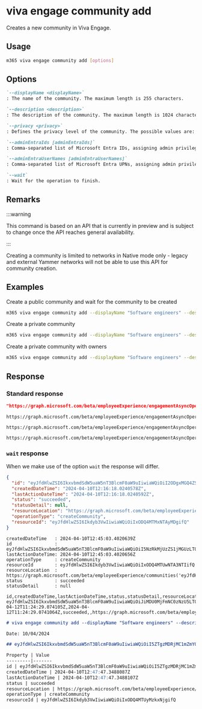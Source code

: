 
# viva engage community add

Creates a new community in Viva Engage.

## Usage

```sh
m365 viva engage community add [options]
```

## Options

```md definition-list
`--displayName <displayName>`
: The name of the community. The maximum length is 255 characters.

`--description <description>`
: The description of the community. The maximum length is 1024 characters.

`--privacy <privacy>`
: Defines the privacy level of the community. The possible values are: `public`, `private`.

`--adminEntraIds [adminEntraIds]`
: Comma-separated list of Microsoft Entra IDs, assigning admin privileges to the designated individuals. Required when using application permissions. Specify either `adminEntraIds` or `adminEntraUserNames`, but not both.

`--adminEntraUserNames [adminEntraUserNames]`
: Comma-separated list of Microsoft Entra UPNs, assigning admin privileges to the designated individuals. Required when using application permissions. Specify either `adminEntraIds` or `adminEntraUserNames`, but not both.

`--wait`
: Wait for the operation to finish.
```

<Global />

## Remarks

:::warning

This command is based on an API that is currently in preview and is subject to change once the API reaches general availability.

:::

Creating a community is limited to networks in Native mode only - legacy and external Yammer networks will not be able to use this API for community creation.

## Examples

Create a public community and wait for the community to be created

```sh
m365 viva engage community add --displayName "Software engineers" --description "A community for all software engineers" --privacy public --wait
```

Create a private community

```sh
m365 viva engage community add --displayName "Software engineers" --description "A community for all software engineers" --privacy private
```

Create a private community with owners

```sh
m365 viva engage community add --displayName "Software engineers" --description "A community for all software engineers" --privacy private --adminEntraUserNames "john.doe@contoso.onmicrosoft.com,jane.doe@contoso.onmicrosoft.com"
```

## Response

### Standard response

<Tabs>
  <TabItem value="JSON">

  ```json
  "https://graph.microsoft.com/beta/employeeExperience/engagementAsyncOperations('eyJfdHlwZSI6IkxvbmdSdW5uaW5nT3BlcmF0aW9uIiwiaWQiOiI4ZmM2NzEyZS0wMWY4LTQxN2YtYWNmMS1iZTJiYmMxY2FjNGQiLCJvcGVyYXRpb24iOiJDcmVhdGVDb21tdW5pdHkifQ')"
  ```

  </TabItem>
  <TabItem value="Text">

  ```text
  https://graph.microsoft.com/beta/employeeExperience/engagementAsyncOperations('eyJfdHlwZSI6IkxvbmdSdW5uaW5nT3BlcmF0aW9uIiwiaWQiOiI4ZmM2NzEyZS0wMWY4LTQxN2YtYWNmMS1iZTJiYmMxY2FjNGQiLCJvcGVyYXRpb24iOiJDcmVhdGVDb21tdW5pdHkifQ')
  ```

  </TabItem>
  <TabItem value="CSV">

  ```csv
  https://graph.microsoft.com/beta/employeeExperience/engagementAsyncOperations('eyJfdHlwZSI6IkxvbmdSdW5uaW5nT3BlcmF0aW9uIiwiaWQiOiI4ZmM2NzEyZS0wMWY4LTQxN2YtYWNmMS1iZTJiYmMxY2FjNGQiLCJvcGVyYXRpb24iOiJDcmVhdGVDb21tdW5pdHkifQ')
  ```

  </TabItem>
  <TabItem value="Markdown">

  ```md
  https://graph.microsoft.com/beta/employeeExperience/engagementAsyncOperations('eyJfdHlwZSI6IkxvbmdSdW5uaW5nT3BlcmF0aW9uIiwiaWQiOiI4ZmM2NzEyZS0wMWY4LTQxN2YtYWNmMS1iZTJiYmMxY2FjNGQiLCJvcGVyYXRpb24iOiJDcmVhdGVDb21tdW5pdHkifQ')
  ```

  </TabItem>
</Tabs>

### `wait` response

When we make use of the option `wait` the response will differ. 

<Tabs>
  <TabItem value="JSON">

  ```json
  {
    "id": "eyJfdHlwZSI6IkxvbmdSdW5uaW5nT3BlcmF0aW9uIiwiaWQiOiI2ODgxMGQ4ZS1lODk2LTRhNzEtYWM5NC02NGIyZThlMmMyOGUiLCJvcGVyYXRpb24iOiJDcmVhdGVDb21tdW5pdHkifQ",
    "createdDateTime": "2024-04-10T12:16:18.0240578Z",
    "lastActionDateTime": "2024-04-10T12:16:18.0240592Z",
    "status": "succeeded",
    "statusDetail": null,
    "resourceLocation": "https://graph.microsoft.com/beta/employeeExperience/communities('eyJfdHlwZSI6Ikdyb3VwIiwiaWQiOiIxODQ4MTMxNTAyMDgifQ')",
    "operationType": "createCommunity",
    "resourceId": "eyJfdHlwZSI6Ikdyb3VwIiwiaWQiOiIxODQ4MTMxNTAyMDgifQ"
  }
  ```

  </TabItem>
  <TabItem value="Text">

  ```text
  createdDateTime   : 2024-04-10T12:45:03.4020639Z
  id                : eyJfdHlwZSI6IkxvbmdSdW5uaW5nT3BlcmF0aW9uIiwiaWQiOiI5NzRkMjUzZS1jMGUzLTQ2YjgtYTkzMy0zZDZhODU1NGE0OWUiLCJvcGVyYXRpb24iOiJDcmVhdGVDb21tdW5pdHkifQ
  lastActionDateTime: 2024-04-10T12:45:03.4020656Z
  operationType     : createCommunity
  resourceId        : eyJfdHlwZSI6Ikdyb3VwIiwiaWQiOiIxODQ4MTUwNTA3NTIifQ
  resourceLocation  : https://graph.microsoft.com/beta/employeeExperience/communities('eyJfdHlwZSI6Ikdyb3VwIiwiaWQiOiIxODQ4MTUwNTA3NTIifQ')
  status            : succeeded
  statusDetail      : null
  ```

  </TabItem>
  <TabItem value="CSV">

  ```csv
  id,createdDateTime,lastActionDateTime,status,statusDetail,resourceLocation,operationType,resourceId
  eyJfdHlwZSI6IkxvbmdSdW5uaW5nT3BlcmF0aW9uIiwiaWQiOiJiMDU0MjFmNC0zNzU5LTQ3NzgtOTVhYi01NzhiYjAzZGNiMWQiLCJvcGVyYXRpb24iOiJDcmVhdGVDb21tdW5pdHkifQ,2024-04-12T11:24:29.074105Z,2024-04-12T11:24:29.0741064Z,succeeded,,https://graph.microsoft.com/beta/employeeExperience/communities('eyJfdHlwZSI6Ikdyb3VwIiwiaWQiOiIxODUwMTc2NzE2ODAifQ'),createCommunity,eyJfdHlwZSI6Ikdyb3VwIiwiaWQiOiIxODUwMTc2NzE2ODAifQ
  ```

  </TabItem>
  <TabItem value="Markdown">

  ```md
  # viva engage community add --displayName "Software engineers" --description "A community for all software engineers" --privacy "private" --wait "true"

  Date: 10/04/2024

  ## eyJfdHlwZSI6IkxvbmdSdW5uaW5nT3BlcmF0aW9uIiwiaWQiOiI5ZTgzMDRjMC1mZmY0LTRkODgtYTM4OS1mNDY0MmQ3OGZlMTciLCJvcGVyYXRpb24iOiJDcmVhdGVDb21tdW5pdHkifQ

  Property | Value
  ---------|-------
  id | eyJfdHlwZSI6IkxvbmdSdW5uaW5nT3BlcmF0aW9uIiwiaWQiOiI5ZTgzMDRjMC1mZmY0LTRkODgtYTM4OS1mNDY0MmQ3OGZlMTciLCJvcGVyYXRpb24iOiJDcmVhdGVDb21tdW5pdHkifQ
  createdDateTime | 2024-04-10T12:47:47.3488087Z
  lastActionDateTime | 2024-04-10T12:47:47.3488107Z
  status | succeeded
  resourceLocation | https://graph.microsoft.com/beta/employeeExperience/communities('eyJfdHlwZSI6Ikdyb3VwIiwiaWQiOiIxODQ4MTUyMzkxNjgifQ')
  operationType | createCommunity
  resourceId | eyJfdHlwZSI6Ikdyb3VwIiwiaWQiOiIxODQ4MTUyMzkxNjgifQ
  ```

  </TabItem>
</Tabs>
